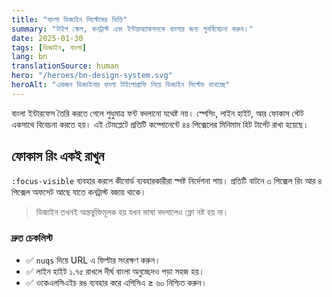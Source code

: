 ```yaml
---
title: "বাংলা ডিজাইন সিস্টেমের ভিত্তি"
summary: "টাইপ স্কেল, কনট্রাস্ট এবং ইন্টারঅ্যাকশনকে বাংলার জন্য পুনর্বিবেচনা করুন।"
date: 2025-01-30
tags: [ডিজাইন, বাংলা]
lang: bn
translationSource: human
hero: "/heroes/bn-design-system.svg"
heroAlt: "একজন ডিজাইনার বাংলা টাইপোগ্রাফি নিয়ে ডিজাইন সিস্টেম বানাচ্ছে"
---
```


বাংলা ইন্টারফেস তৈরি করতে গেলে শুধুমাত্র ফন্ট বদলানো যথেষ্ট নয়। স্পেসিং, লাইন হাইট, আর ফোকাস স্টেট একসাথে বিবেচনা করতে হয়। এই টেমপ্লেটে প্রতিটি কম্পোনেন্টে ৪৪ পিক্সেলের মিনিমাম হিট টার্গেট রাখা হয়েছে।

## ফোকাস রিং একই রাখুন

`:focus-visible` ব্যবহার করলে কীবোর্ড ব্যবহারকারীরা স্পষ্ট নির্দেশনা পায়। প্রতিটি বাটনে ৩ পিক্সেল রিং আর ৪ পিক্সেল অফসেট আছে যাতে কনট্রাস্ট বজায় থাকে।

> ডিজাইন তখনই অন্তর্ভুক্তিমূলক হয় যখন ভাষা বদলালেও ফ্লো নষ্ট হয় না।

### দ্রুত চেকলিস্ট

- ✅ `nuqs` দিয়ে URL এ ফিল্টার সংরক্ষণ করুন।
- ✅ লাইন হাইট ১.৭৫ রাখলে দীর্ঘ বাংলা অনুচ্ছেদও পড়া সহজ হয়।
- ✅ ওকেএলসিএইচ রঙ ব্যবহার করে এপিসিএ ≥ ৬০ নিশ্চিত করুন।
